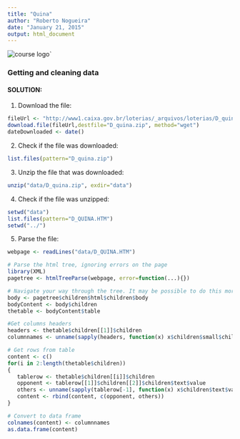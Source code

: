 ```yaml
---
title: "Quina"
author: "Roberto Nogueira"
date: "January 21, 2015"
output: html_document
---
```


![course logo](images/getting_and_cleaning_data.jpg)`

### Getting and cleaning data

#### SOLUTION:
1. Download the file:
```r
fileUrl <- "http://www1.caixa.gov.br/loterias/_arquivos/loterias/D_quina.zip"
download.file(fileUrl,destfile="D_quina.zip", method="wget")
dateDownloaded <- date()
```

2. Check if the file was downloaded:
```r
list.files(pattern="D_quina.zip")
```

3. Unzip the file that was downloaded:
```r
unzip("data/D_quina.zip", exdir="data")
```

4. Check if the file was unzipped:
```r
setwd("data")
list.files(pattern="D_QUINA.HTM")
setwd("../")
```

5. Parse the file:
```r
webpage <- readLines("data/D_QUINA.HTM")

# Parse the html tree, ignoring errors on the page
library(XML)
pagetree <- htmlTreeParse(webpage, error=function(...){})

# Navigate your way through the tree. It may be possible to do this more efficiently using getNodeSet
body <- pagetree$children$html$children$body 
bodyContent <- body$children
thetable <- bodyContent$table

#Get columns headers
headers <- thetable$children[[1]]$children
columnnames <- unname(sapply(headers, function(x) x$children$small$children$font$children$text))

# Get rows from table
content <- c()
for(i in 2:length(thetable$children))
{
   tablerow <- thetable$children[[i]]$children
   opponent <- tablerow[[1]]$children[[2]]$children$text$value
   others <- unname(sapply(tablerow[-1], function(x) x$children$text$value)) 
   content <- rbind(content, c(opponent, others))
}

# Convert to data frame
colnames(content) <- columnnames
as.data.frame(content)
```
